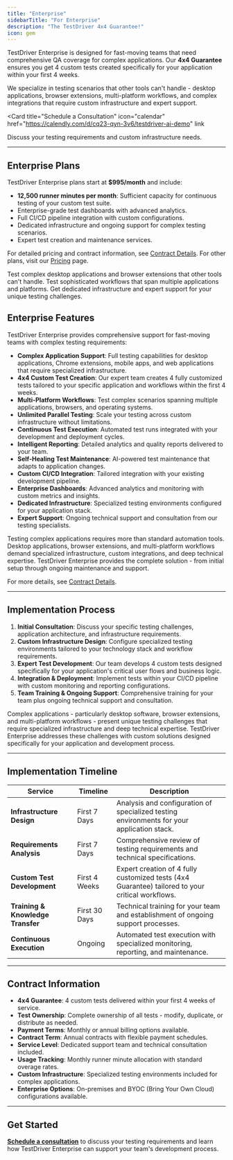 ```yaml
---
title: "Enterprise"
sidebarTitle: "For Enterprise"
description: "The TestDriver 4x4 Guarantee!"
icon: gem
---
```



TestDriver Enterprise is designed for fast-moving teams that need comprehensive QA coverage for complex applications. Our **4x4 Guarantee** ensures you get 4 custom tests created specifically for your application within your first 4 weeks.

We specialize in testing scenarios that other tools can't handle - desktop applications, browser extensions, multi-platform workflows, and complex integrations that require custom infrastructure and expert support.

<Card
  title="Schedule a Consultation"
  icon="calendar"
  href="https://calendly.com/d/cq23-qyn-3v6/testdriver-ai-demo"
  link
>
  Discuss your testing requirements and custom infrastructure needs.
</Card>

---

## Enterprise Plans

TestDriver Enterprise plans start at **$995/month** and include:

- **12,500 runner minutes per month**: Sufficient capacity for continuous testing of your custom test suite.
- Enterprise-grade test dashboards with advanced analytics.
- Full CI/CD pipeline integration with custom configurations.
- Dedicated infrastructure and ongoing support for complex testing scenarios.
- Expert test creation and maintenance services.

For detailed pricing and contract information, see [Contract Details](#contract-details). For other plans, visit our [Pricing](/account/pricing) page.

<CardGroup cols={3}>
  <Card title="Custom Desktop & Extension Testing">
    Test complex desktop applications and browser extensions that other tools
    can't handle.
  </Card>
  <Card title="Multi-App Workflow Testing">
    Test sophisticated workflows that span multiple applications and platforms.
  </Card>
  <Card title="Enterprise Infrastructure & Support">
    Get dedicated infrastructure and expert support for your unique testing
    challenges.
  </Card>
</CardGroup>

## Enterprise Features

TestDriver Enterprise provides comprehensive support for fast-moving teams with complex testing requirements:

- **Complex Application Support**: Full testing capabilities for desktop applications, Chrome extensions, mobile apps, and web applications that require specialized infrastructure.
- **4x4 Custom Test Creation**: Our expert team creates 4 fully customized tests tailored to your specific application and workflows within the first 4 weeks.
- **Multi-Platform Workflows**: Test complex scenarios spanning multiple applications, browsers, and operating systems.
- **Unlimited Parallel Testing**: Scale your testing across custom infrastructure without limitations.
- **Continuous Test Execution**: Automated test runs integrated with your development and deployment cycles.
- **Intelligent Reporting**: Detailed analytics and quality reports delivered to your team.
- **Self-Healing Test Maintenance**: AI-powered test maintenance that adapts to application changes.
- **Custom CI/CD Integration**: Tailored integration with your existing development pipeline.
- **Enterprise Dashboards**: Advanced analytics and monitoring with custom metrics and insights.
- **Dedicated Infrastructure**: Specialized testing environments configured for your application stack.
- **Expert Support**: Ongoing technical support and consultation from our testing specialists.

Testing complex applications requires more than standard automation tools. Desktop applications, browser extensions, and multi-platform workflows demand specialized infrastructure, custom integrations, and deep technical expertise. TestDriver Enterprise provides the complete solution - from initial setup through ongoing maintenance and support.

For more details, see [Contract Details](#contract-details).

---

## Implementation Process

1. **Initial Consultation**: Discuss your specific testing challenges, application architecture, and infrastructure requirements.
2. **Custom Infrastructure Design**: Configure specialized testing environments tailored to your technology stack and workflow requirements.
3. **Expert Test Development**: Our team develops 4 custom tests designed specifically for your application's critical user flows and business logic.
4. **Integration & Deployment**: Implement tests within your CI/CD pipeline with custom monitoring and reporting configurations.
5. **Team Training & Ongoing Support**: Comprehensive training for your team plus ongoing technical support and consultation.

Complex applications - particularly desktop software, browser extensions, and multi-platform workflows - present unique testing challenges that require specialized infrastructure and deep technical expertise. TestDriver Enterprise addresses these challenges with custom solutions designed specifically for your application and development process.

---

## Implementation Timeline

| Service                           | Timeline      | Description                                                                                      |
| --------------------------------- | ------------- | ------------------------------------------------------------------------------------------------ |
| **Infrastructure Design**         | First 7 Days  | Analysis and configuration of specialized testing environments for your application stack.       |
| **Requirements Analysis**         | First 7 Days  | Comprehensive review of testing requirements and technical specifications.                       |
| **Custom Test Development**       | First 4 Weeks | Expert creation of 4 fully customized tests (4x4 Guarantee) tailored to your critical workflows. |
| **Training & Knowledge Transfer** | First 30 Days | Technical training for your team and establishment of ongoing support processes.                 |
| **Continuous Execution**          | Ongoing       | Automated test execution with specialized monitoring, reporting, and maintenance.                |

---

## Contract Information

- **4x4 Guarantee**: 4 custom tests delivered within your first 4 weeks of service.
- **Test Ownership**: Complete ownership of all tests - modify, duplicate, or distribute as needed.
- **Payment Terms**: Monthly or annual billing options available.
- **Contract Term**: Annual contracts with flexible payment schedules.
- **Service Level**: Dedicated support team and technical consultation included.
- **Usage Tracking**: Monthly runner minute allocation with standard overage rates.
- **Custom Infrastructure**: Specialized testing environments included for complex applications.
- **Enterprise Options**: On-premises and BYOC (Bring Your Own Cloud) configurations available.

---

## Get Started

<a href={calendar}>**Schedule a consultation**</a> to discuss your testing
requirements and learn how TestDriver Enterprise can support your team's
development process.
